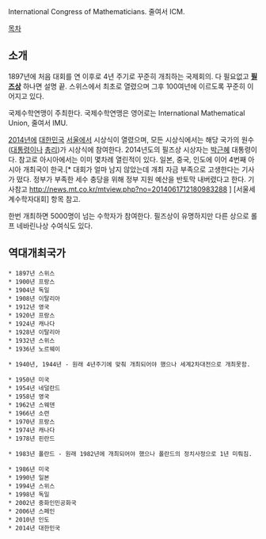International Congress of Mathematicians. 줄여서 ICM.

[[목차]]

== 소개 ==
1897년에 처음 대회를 연 이후로 4년 주기로 꾸준히 개최하는 국제회의. 다 필요없고 '''[[필즈상]]''' 하나면 설명 끝. 스위스에서 최초로 열렸으며 그후 100여년에 이르도록 꾸준히 이어지고 있다. 

국제수학연맹이 주최한다. 국제수학연맹은 영어로는 International Mathematical Union, 줄여서 IMU.

[[2014년]]에 [[대한민국]] [[서울]]에서 시상식이 열렸으며, 모든 시상식에서는 해당 국가의 원수([[대통령]]이나 [[총리]])가 시상식에 참여한다. 2014년도의 필즈상 시상자는 [[박근혜]] 대통령이다. 참고로 아시아에서는 이미 몇차례 열린적이 있다. 일본, 중국, 인도에 이어 4번째 아시아 개최국이 한국.[* 대회가 얼마 남지 않았는데 개최 자금 부족으로 고생한다는 기사가 떴다. 정부가 부족한 세수 충당을 위해 정부 지원 예산을 반토막 내버렸다고 한다. 기사참고 http://news.mt.co.kr/mtview.php?no=2014061712180983288 ] [서울세계수학자대회] 항목 참고.

한번 개최하면 5000명이 넘는 수학자가 참여한다. 필즈상이 유명하지만 다른 상으로 롤프 네바린나상 수여식도 있다.

== 역대개최국가 ==
 * 1897년 스위스 
 * 1900년 프랑스  
 * 1904년 독일 
 * 1908년 이탈리아 
 * 1912년 영국 
 * 1920년 프랑스 
 * 1924년 캐나다 
 * 1928년 이탈리아 
 * 1932년 스위스 
 * 1936년 노르웨이 

 * 1940년, 1944년 - 원래 4년주기에 맞춰 개최되어야 했으나 세계2차대전으로 개최못함.

 * 1950년 미국 
 * 1954년 네덜란드 
 * 1958년 영국
 * 1962년 스웨덴 
 * 1966년 소련 
 * 1970년 프랑스  
 * 1974년 캐나다  
 * 1978년 핀란드 

 * 1983년 폴란드 - 원래 1982년에 개최되어야 했으나 폴란드의 정치사정으로 1년 미뤄짐.

 * 1986년 미국  
 * 1990년 일본  
 * 1994년 스위스 
 * 1998년 독일 
 * 2002년 중화인민공화국 
 * 2006년 스페인 
 * 2010년 인도 
 * 2014년 대한민국 
